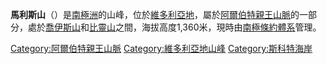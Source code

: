 {{unreferenced|time=2013-10-27T06:49:22+00:00}}
{{Coord|75|40|S|160|48|E|source:GNIS|display=title}}

'''馬利斯山'''（{{lang-en|Mount Mallis}}）是[[南極洲|南極洲]]的山峰，位於[[維多利亞地|維多利亞地]]，屬於[[阿爾伯特親王山脈|阿爾伯特親王山脈]]的一部分，處於[[喬伊斯山|喬伊斯山]]和[[比靈山|比靈山]]之間，海拔高度1,360米，現時由[[南極條約體系|南極條約體系]]管理。

{{DEFAULTSORT:Mount Mallis}}
[[Category:阿爾伯特親王山脈|Category:阿爾伯特親王山脈]]
[[Category:維多利亞地山峰|Category:維多利亞地山峰]]
[[Category:斯科特海岸|Category:斯科特海岸]]


{{ScottCoast-geo-stub}}